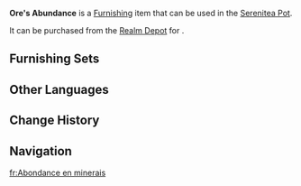 {{Furnishing Infobox
|id             = 372708
|image          = Item Ore's Abundance.png
|category       = Landform
|subcategory    = Large Shrub
|quality        = 3
|adeptal_energy = 20
|load           = 50
|reduced_load   = 50
|description    = A shrub commonly found in the wilds of Natlan. Its foliage is dense and lush, growing out in multiple branches, though all from a single root system. It is said to thrive in rocky pits dug up by Tepetlisaurs, and as a result of this, some Children of Echoes even used to gauge the richness of surrounding mineral veins based on the presence of these shrubs. However, this method was never very reliable to begin with, and has since been completely abandoned.
|mention        = <!--Character 1;Character2 -->
|interaction    = 
|blueprint      = 
|source1        = [[Realm Depot]]
}}
'''Ore's Abundance''' is a [[Furnishing]] item that can be used in the [[Serenitea Pot]].

It can be purchased from the [[Realm Depot]] for {{Item|Realm Currency|30|x=80}}.

==Furnishing Sets==
{{Craft Usage}}

==Other Languages==
{{Other Languages
|en       = Ore's Abundance
|zhs      = 「矿石的丰度」
|zhs_rm   = 
|zht      = 「礦石的豐度」
|zht_rm   = 
|zh_tl    = 
|ja       = 「鉱石の埋蔵量」
|ja_rm    = 
|ja_tl    = 
|ko       = 「광석의 매장량」
|ko_tl    = 
|es       = Abundancia de minerales
|es_tl    = Abundance of Minerals
|fr       = Abondance en minerais
|fr_tl    = Ore's Abundance
|ru       = Изобилие руды
|ru_tl    = 
|th       = "ความอุดมสมบูรณ์ของแร่"
|th_rm    = 
|th_tl    = 
|vi       = Khoáng Thạch Phong Phú
|vi_tl    = 
|de       = Erzreichtum
|de_tl    = 
|id       = Limpahan Bijih
|id_tl    = 
|pt       = Abundância de Minérios
|pt_tl    = 
|tr       = Cevher Bereketi
|tr_tl    = 
|it       = Abbondanza di minerali
|it_tl    = 
}}

==Change History==
{{Change History|5.3}}

==Navigation==
{{Furnishing Navbox|exterior}}

[[fr:Abondance en minerais]]